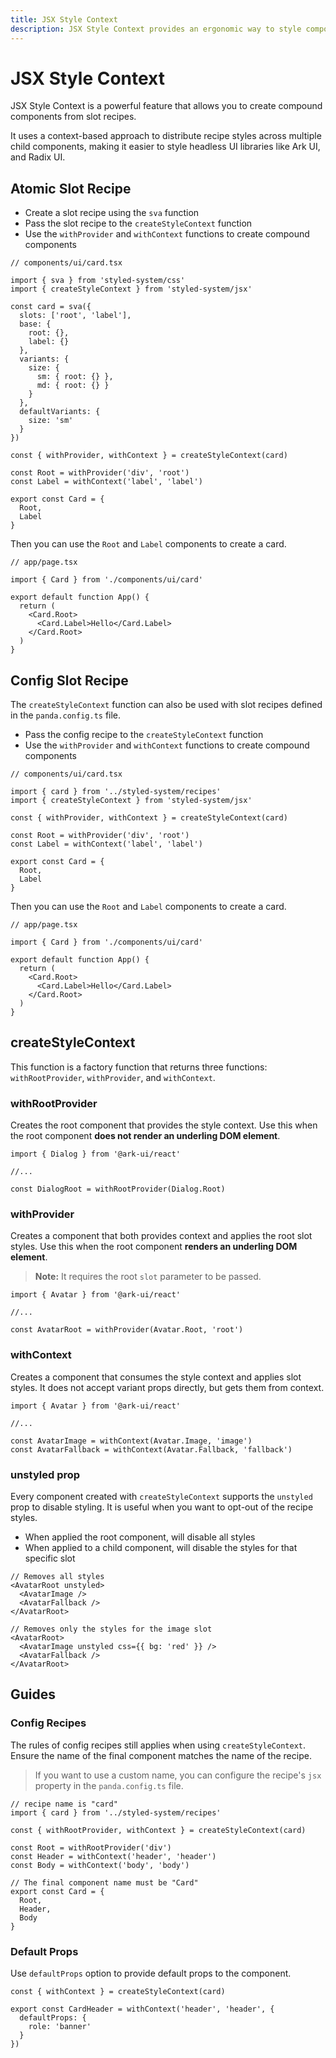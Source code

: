 ```yaml
---
title: JSX Style Context
description: JSX Style Context provides an ergonomic way to style compound components with slot recipes.
---
```


# JSX Style Context

JSX Style Context is a powerful feature that allows you to create compound components from slot recipes.

It uses a context-based approach to distribute recipe styles across multiple child components, making it easier to style headless UI libraries like Ark UI, and Radix UI.

## Atomic Slot Recipe

- Create a slot recipe using the `sva` function
- Pass the slot recipe to the `createStyleContext` function
- Use the `withProvider` and `withContext` functions to create compound components

```tsx
// components/ui/card.tsx

import { sva } from 'styled-system/css'
import { createStyleContext } from 'styled-system/jsx'

const card = sva({
  slots: ['root', 'label'],
  base: {
    root: {},
    label: {}
  },
  variants: {
    size: {
      sm: { root: {} },
      md: { root: {} }
    }
  },
  defaultVariants: {
    size: 'sm'
  }
})

const { withProvider, withContext } = createStyleContext(card)

const Root = withProvider('div', 'root')
const Label = withContext('label', 'label')

export const Card = {
  Root,
  Label
}
```

Then you can use the `Root` and `Label` components to create a card.

```tsx
// app/page.tsx

import { Card } from './components/ui/card'

export default function App() {
  return (
    <Card.Root>
      <Card.Label>Hello</Card.Label>
    </Card.Root>
  )
}
```

## Config Slot Recipe

The `createStyleContext` function can also be used with slot recipes defined in the `panda.config.ts` file.

- Pass the config recipe to the `createStyleContext` function
- Use the `withProvider` and `withContext` functions to create compound components

```tsx
// components/ui/card.tsx

import { card } from '../styled-system/recipes'
import { createStyleContext } from 'styled-system/jsx'

const { withProvider, withContext } = createStyleContext(card)

const Root = withProvider('div', 'root')
const Label = withContext('label', 'label')

export const Card = {
  Root,
  Label
}
```

Then you can use the `Root` and `Label` components to create a card.

```tsx
// app/page.tsx

import { Card } from './components/ui/card'

export default function App() {
  return (
    <Card.Root>
      <Card.Label>Hello</Card.Label>
    </Card.Root>
  )
}
```

## createStyleContext

This function is a factory function that returns three functions: `withRootProvider`, `withProvider`, and `withContext`.

### withRootProvider

Creates the root component that provides the style context. Use this when the root component **does not render an underling DOM element**.

```tsx
import { Dialog } from '@ark-ui/react'

//...

const DialogRoot = withRootProvider(Dialog.Root)
```

### withProvider

Creates a component that both provides context and applies the root slot styles. Use this when the root component **renders an underling DOM element**.

> **Note:** It requires the root `slot` parameter to be passed.

```tsx
import { Avatar } from '@ark-ui/react'

//...

const AvatarRoot = withProvider(Avatar.Root, 'root')
```

### withContext

Creates a component that consumes the style context and applies slot styles. It does not accept variant props directly, but gets them from context.

```tsx
import { Avatar } from '@ark-ui/react'

//...

const AvatarImage = withContext(Avatar.Image, 'image')
const AvatarFallback = withContext(Avatar.Fallback, 'fallback')
```

### unstyled prop

Every component created with `createStyleContext` supports the `unstyled` prop to disable styling. It is useful when you want to opt-out of the recipe styles.

- When applied the root component, will disable all styles
- When applied to a child component, will disable the styles for that specific slot

```tsx
// Removes all styles
<AvatarRoot unstyled>
  <AvatarImage />
  <AvatarFallback />
</AvatarRoot>

// Removes only the styles for the image slot
<AvatarRoot>
  <AvatarImage unstyled css={{ bg: 'red' }} />
  <AvatarFallback />
</AvatarRoot>
```

## Guides

### Config Recipes

The rules of config recipes still applies when using `createStyleContext`. Ensure the name of the final component matches the name of the recipe.

> If you want to use a custom name, you can configure the recipe's `jsx` property in the `panda.config.ts` file.

```tsx
// recipe name is "card"
import { card } from '../styled-system/recipes'

const { withRootProvider, withContext } = createStyleContext(card)

const Root = withRootProvider('div')
const Header = withContext('header', 'header')
const Body = withContext('body', 'body')

// The final component name must be "Card"
export const Card = {
  Root,
  Header,
  Body
}
```

### Default Props

Use `defaultProps` option to provide default props to the component.

```tsx
const { withContext } = createStyleContext(card)

export const CardHeader = withContext('header', 'header', {
  defaultProps: {
    role: 'banner'
  }
})
```
